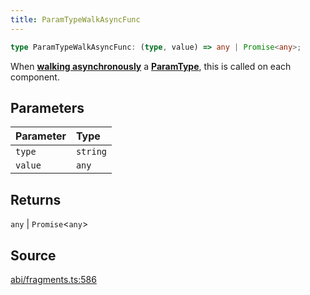 ```yaml
---
title: ParamTypeWalkAsyncFunc
---
```


```ts
type ParamTypeWalkAsyncFunc: (type, value) => any | Promise<any>;
```

When [**walking asynchronously**](/content/classes/ParamType#walkasync) a [**ParamType**](/content/classes/ParamType), this is called on
each component.

## Parameters

| Parameter | Type |
| :------ | :------ |
| `type` | `string` |
| `value` | `any` |

## Returns

`any` \| `Promise`\<`any`\>

## Source

[abi/fragments.ts:586](https://github.com/dominant-strategies/quais.js/blob/751386e3ad6372322a3c76548f56b903bfed1896/src/abi/fragments.ts#L586)

